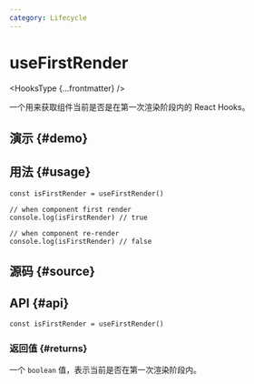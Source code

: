 ```yaml
---
category: Lifecycle
---
```


# useFirstRender


<HooksType {...frontmatter} />

<Since version="v1.5.0" />

一个用来获取组件当前是否是在第一次渲染阶段内的 React Hooks。

## 演示 \{#demo}


<App />

## 用法 \{#usage}

```tsx
const isFirstRender = useFirstRender()

// when component first render
console.log(isFirstRender) // true

// when component re-render
console.log(isFirstRender) // false
```

## 源码 \{#source}


<Source />

## API \{#api}

```tsx
const isFirstRender = useFirstRender()
```

### 返回值 \{#returns}

一个 `boolean` 值，表示当前是否在第一次渲染阶段内。
